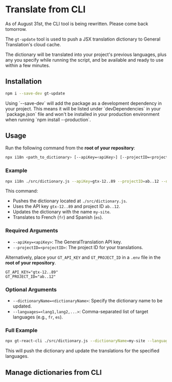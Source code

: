 
# Translate from CLI

<Callout type="warning">
As of August 31st, the CLI tool is being rewritten. Please come back tomorrow.
</Callout>

The `gt-update` tool is used to push a JSX translation dictionary to General Translation's cloud cache.

The dictionary will be translated into your project's previous languages, plus any you specify while running the script, and be available and ready to use within a few minutes.

## Installation

```bash
npm i --save-dev gt-update
```

<Callout type="info">
Using `--save-dev` will add the package as a development dependency in your project. This means it will be listed under `devDependencies` in your `package.json` file and won't be installed in your production environment when running `npm install --production`.
</Callout>

## Usage

Run the following command from the **root of your repository**:

```bash
npx i18n <path_to_dictionary> [--apiKey=<apiKey>] [--projectID=<projectID>] [--dictionaryName=<dictionaryName>] [--languages=<lang1,lang2,...>]
```

### Example

```bash
npx i18n ./src/dictionary.js --apiKey=gtx-12..89 --projectID=ab..12 --dictionaryName=my-site --languages=fr,es
```

This command:
- Pushes the dictionary located at `./src/dictionary.js`.
- Uses the API key `gtx-12..89` and project ID `ab..12`.
- Updates the dictionary with the name `my-site`.
- Translates to French (`fr`) and Spanish (`es`).

### Required Arguments

- `--apiKey=<apiKey>`: The GeneralTranslation API key. 
- `--projectID=<projectID>`: The project ID for your translations.

Alternatively, place your `GT_API_KEY` and `GT_PROJECT_ID` in a `.env` file in the **root of your repository**.

```.env
GT_API_KEY="gtx-12..89"
GT_PROJECT_ID="ab..12"
```

### Optional Arguments

- `--dictionaryName=<dictionaryName>`: Specify the dictionary name to be updated.
- `--languages=<lang1,lang2,...>`: Comma-separated list of target languages (e.g., `fr`, `es`).

### Full Example

```bash
npx gt-react-cli ./src/dictionary.js --dictionaryName=my-site --languages=fr,es
```

This will push the dictionary and update the translations for the specified languages.

## Manage dictionaries from CLI